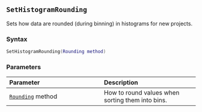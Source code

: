 ::: {.minipage data-latex="{\textwidth}"}
## `SetHistogramRounding`

Sets how data are rounded (during binning) in histograms\index{graphs!histograms} for new projects.

### Syntax {-}

``` .lua
SetHistogramRounding(Rounding method)
```

### Parameters {-}

**Parameter** | **Description**
| :-- | :-- |
| [`Rounding`](#rounding) method | How to round values when sorting them into bins. |
:::
